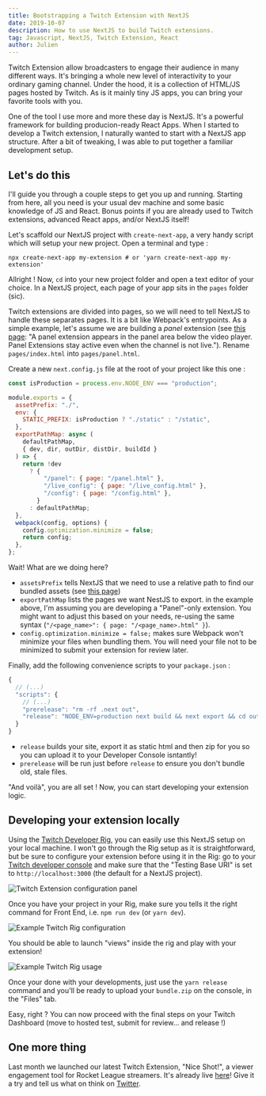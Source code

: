 ```yaml
---
title: Bootstrapping a Twitch Extension with NextJS
date: 2019-10-07
description: How to use NextJS to build Twitch extensions.
tag: Javascript, NextJS, Twitch Extension, React
author: Julien
---
```


Twitch Extension allow broadcasters to engage their audience in many different ways. It's bringing a whole new level of interactivity to your ordinary gaming channel. Under the hood, it is a collection of HTML/JS pages hosted by Twitch. As is it mainly tiny JS apps, you can bring your favorite tools with you.

One of the tool I use more and more these day is NextJS. It's a powerful framework for building producion-ready React Apps. When I started to develop a Twitch extension, I naturally wanted to start with a NextJS app structure. After a bit of tweaking, I was able to put together a familiar development setup.

## Let's do this

I'll guide you through a couple steps to get you up and running. Starting from here, all you need is your usual dev machine and some basic knowledge of JS and React. Bonus points if you are already used to Twitch extensions, advanced React apps, and/or NextJS itself!

Let's scaffold our NextJS project with `create-next-app`, a very handy script which will setup your new project. Open a terminal and type :

```shell
npx create-next-app my-extension # or 'yarn create-next-app my-extension'
```

Allright ! Now, `cd` into your new project folder and open a text editor of your choice. In a NextJS project, each page of your app sits in the `pages` folder (sic).

Twitch extensions are divided into pages, so we will need to tell NextJS to handle these separates pages. It is a bit like Webpack's entrypoints. As a simple example, let's assume we are building a _panel_ extension (see [this page](https://dev.twitch.tv/docs/extensions/): "A panel extension appears in the panel area below the video player. Panel Extensions stay active even when the channel is not live."). Rename `pages/index.html` into `pages/panel.html`.

Create a new `next.config.js` file at the root of your project like this one :

```js
const isProduction = process.env.NODE_ENV === "production";

module.exports = {
  assetPrefix: "./",
  env: {
    STATIC_PREFIX: isProduction ? "./static" : "/static",
  },
  exportPathMap: async (
    defaultPathMap,
    { dev, dir, outDir, distDir, buildId }
  ) => {
    return !dev
      ? {
          "/panel": { page: "/panel.html" },
          "/live_config": { page: "/live_config.html" },
          "/config": { page: "/config.html" },
        }
      : defaultPathMap;
  },
  webpack(config, options) {
    config.optimization.minimize = false;
    return config;
  },
};
```

Wait! What are we doing here?

- `assetsPrefix` tells NextJS that we need to use a relative path to find our bundled assets (see [this page](https://nextjs.org/docs#cdn-support-with-asset-prefix))
- `exportPathMap` lists the pages we want NestJS to export. in the example above, I'm assuming you are developing a "Panel"-only extension. You might want to adjust this based on your needs, re-using the same syntax (`"/<page_name>": { page: "/<page_name>.html" }`).
- `config.optimization.minimize = false;` makes sure Webpack won't minimize your files when bundling them. You will need your file not to be minimized to submit your extension for review later.

Finally, add the following convenience scripts to your `package.json` :

```js
{
  // (...)
  "scripts": {
    // (...)
    "prerelease": "rm -rf .next out",
    "release": "NODE_ENV=production next build && next export && cd out && zip -qr bundle.zip *"
  }
}
```

- `release` builds your site, export it as static html and then zip for you so you can upload it to your Developer Console isntantly!
- `prerelease` will be run just before `release` to ensure you don't bundle old, stale files.

"And voilà", you are all set ! Now, you can start developing your extension logic.

## Developing your extension locally

Using the [Twitch Developer Rig](https://dev.twitch.tv/docs/extensions/rig/), you can easily use this NextJS setup on your local machine. I won't go through the Rig setup as it is straightforward, but be sure to configure your extension before using it in the Rig: go to your [Twitch developer console](https://dev.twitch.tv/console) and make sure that the "Testing Base URI" is set to `http://localhost:3000` (the default for a NextJS project).

![Twitch Extension configuration panel](/images/twitch_rig_config.png)

Once you have your project in your Rig, make sure you tells it the right command for Front End, i.e. `npm run dev` (or `yarn dev`).

![Example Twitch Rig configuration](/images/twitch_rig_commands.png)

You should be able to launch "views" inside the rig and play with your extension!

![Example Twitch Rig usage](/images/twitch_rig.png)

Once your done with your developments, just use the `yarn release` command and you'll be ready to upload your `bundle.zip` on the console, in the "Files" tab.

Easy, right ? You can now proceed with the final steps on your Twitch Dashboard (move to hosted test, submit for review... and release !)

## One more thing

Last month we launched our latest Twitch Extension, "Nice Shot!", a viewer engagement tool for Rocket League streamers. It's already live [here](https://www.twitch.tv/ext/261g5l1br1xjmk201lf6ohm4y9xx7z)! Give it a try and tell us what on think on [Twitter](https://twitter.com/Djiit).
